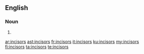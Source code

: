 ==English==

===Noun===
{{head|en|noun plural form}}

# {{plural of|incisor|lang=en}}

[[ar:incisors]]
[[ast:incisors]]
[[fr:incisors]]
[[it:incisors]]
[[ku:incisors]]
[[my:incisors]]
[[fi:incisors]]
[[ta:incisors]]
[[te:incisors]]